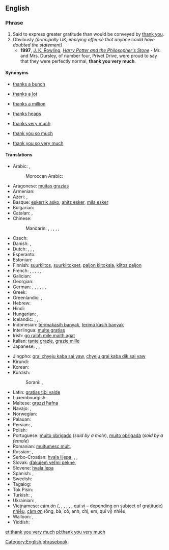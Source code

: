 {{also|thankyouverymuch}}
==English==

===Phrase===
{{head|en|phrase|head=[[thank you]] [[very]] [[much]]}}

# Said to express greater gratitude than would be conveyed by [[thank you]].
# Obviously ''(principally UK; implying offence that anyone could have doubted the statement)''
#* '''1997''', [[w:J. K. Rowling|J. K. Rowling]], ''[[w:Harry Potter and the Philosopher's Stone|Harry Potter and the Philosopher's Stone]]'' - Mr. and Mrs. Dursley, of number four, Privet Drive, were proud to say that they were perfectly normal, '''thank you very much'''.

====Synonyms====
* {{sense|gratitude}} [[thanks a bunch]]
* {{sense|gratitude}} [[thanks a lot]]
* {{sense|gratitude}} [[thanks a million]]
* {{sense|gratitude}} [[thanks heaps]]
* {{sense|gratitude}} [[thanks very much]]
* {{sense|gratitude}} [[thank you so much]]
* {{sense|gratitude}} [[thank you so very much]]

====Translations====
{{trans-top|greater gratitude than "thank you"}}
* Arabic: {{t-|ar|شكرا جزيلا|alt=شكرًا جزيلاً!|tr=shúkran jaziilan!}}, {{t-|ar|ألف شكر|alt=ألف شكر!|tr='alf shukr!}}
*: Moroccan Arabic: {{tø|ary|بركة لله فك بزّاف|tr=barka l-lah fik bzzāf}}
* Aragonese: [[muitas grazias]]
* Armenian: {{t-|hy|շատ շնորհակալություն|tr=šat šnorhakalutʿyun|sc=Armn}}
* Azeri: {{t-|az|çox sağolun|alt=çox sağolun!|p}}, {{t-|az|çox sağol|alt=çox sağol!}}
* Basque: [[eskerrik asko]], [[anitz esker]], [[mila esker]]
* Bulgarian: {{t-|bg|благодаря много|tr=blagodarjá mnógo}}
* Catalan: {{t-|ca|moltes gràcies}}, {{t-|ca|moltes mercès}}
* Chinese:
*: Mandarin: {{t|cmn|非常感謝|alt=非常感謝!|sc=Hani}}, {{t|cmn|非常感谢|alt=非常感谢!|tr=fēicháng gǎnxiè!|sc=Hani}}, {{t-|cmn|多謝|alt=多謝!|sc=Hani}}, {{t-|cmn|多谢|alt=多谢!|tr=duōxiè!|sc=Hani}}, {{t|cmn|衷心感謝|sc=Hani}}, {{t|cmn|衷心感谢|tr=zhōngxīn gǎnxiè|sc=Hani}}
* Czech: {{t-|cs|děkuji mnohokrát}}
* Danish: {{t-|da|mange tak}}, {{t-|da|tusind tak}}
* Dutch: {{qualifier|formal}} {{t-|nl|dank u wel}}, {{qualifier|formal}} {{t-|nl|heel hartelijk bedankt}}, {{qualifier|informal}} {{t-|nl|dank je wel}}, {{t-|nl|vriendelijk bedankt}}
* Esperanto: {{t|eo|multan dankon}}
* Estonian: {{t-|et|tänan väga}}
* Finnish: [[suurkiitos]], [[suurkiitokset]], [[paljon kiitoksia]], [[kiitos paljon]]
* French: {{t-|fr|merci beaucoup}}, {{t-|fr|merci mille fois}}, {{t-|fr|merci infiniment}}, {{t-|fr|merci bien}}, {{t-|fr|mille mercis}}, {{t-|fr|grand merci}}
* Galician: {{t-|gl|moitas grazas}}
* Georgian: {{t-|ka|დიდი მადლობა|sc=Geor|tr=didi madloba}}
* German: {{t-|de|danke schön}}, {{t-|de|innigsten Dank}}, {{t-|de|schönen Dank}}, {{t-|de|danke sehr}}, {{t-|de|vielen Dank}}, {{t-|de|tausend Dank}}, {{t-|de|danke vielmals}}
* Greek: {{t-|el|ευχαριστώ πολύ|tr=evkharistó polí}}
* Greenlandic: {{t-|kl|qujanarsuaq}}, {{t-|kl|qujanarujussuaq}}
* Hebrew: {{t-|he|תודה רבה|tr=todá rabá}}
* Hindi: {{t-|hi|बहुत बहुत धन्यवाद|tr=bahut bahut dhan'yavād|sc=Deva}}
* Hungarian: {{t-|hu|köszönöm szépen}}, {{t-|hu|nagyon szépen köszönöm}}
* Icelandic: {{t+|is|þakka þér fyrir}}, {{t-|is|þakka þér kærlega fyrir}}, {{t+|is|takk fyrir}}, {{t+|is|kærar þakkir|f-p}}
* Indonesian: [[terimakasih banyak]], [[terima kasih banyak]]
* Interlingua: [[multe gratias]]
* Irish: [[go raibh mile maith agat]]
* Italian: [[tante grazie]], [[grazie mille]]
* Japanese: {{t-|ja|どうもありがとうございます|tr=dōmo arigatō gozaimasu}}, {{t-|ja|どうもありがとうございました|tr=dōmo arigatō gozaimashita}}, {{t-|ja|どうもすみませんでした|tr=dōmo sumimasen deshita}}
{{trans-mid}}
* Jingpho: [[grai chyeju kaba sai yaw]], [[chyeju grai kaba dik sai yaw]]
* Kirundi: {{t-|rn|urakoze cane}}
* Korean: {{t-|ko|감사드립니다|tr=gamsateurimnida|sc=Hang}}
* Kurdish:
*: Sorani: {{t-|ku|زۆر سوپاس|tr=zor sopas|sc=ku-Arab}}, {{t-|ku|زۆر مه‌منوون|tr=sor mamnun|sc=ku-Arab}}
* Latin: [[gratias tibi valde]]
* Luxembourgish: {{t-|lb|villmools Merci}}
* Maltese: [[grazzi ħafna]]
* Navajo: {{tø|nv|tʼáá íiyisíí ahéheeʼ}}, {{tø|nv|tʼáá íiyisíí ahéheeʼ, nitsaago}}
* Norwegian: {{t-|no|mange takk}}
* Palauan: {{tø|pau|meral ma sulang}}
* Persian: {{t-|fa|خیلی ممنون|tr=xeyli mamnun|sc=fa-Arab}}, {{t-|fa|خیلی متشکرم|tr=xeyli motešakeram|sc=fa-Arab}}
* Polish: {{t+|pl|dziękuję bardzo}}
* Portuguese: [[muito obrigado]] (''said by a male''), [[muito obrigada]] (''said by a female'')
* Romanian: [[mulțumesc mult]], {{t-|ro|mulțumesc foarte mult|alt=mulțumesc foarte mult!}}
* Russian: {{t-|ru|большое спасибо|alt=большое спасибо!|tr=bol’šóje spasíbo!}}, {{t-|ru|благодарю|alt=благодарю!|tr=blagodarjú!}}
* Serbo-Croatian: [[hvala lijepa]], {{qualifier|very formal, can also be used provokingly with sarcasm}} {{t-|sh|hvala najljepša}}, {{qualifier|adressing a person formally with respect}} {{t-|sh|najljepša Vam hvala}}, {{t-|sh|uistinu Vam mnogo hvala}}
* Slovak: [[ďakujem veľmi pekne]], {{t-|sk|díky moc}}
* Slovene: [[hvala lepa]]
* Spanish: {{t-|es|muchas gracias}}, {{t-|es|muchísimas gracias}}
* Swedish: {{t-|sv|tack så mycket}}
* Tagalog: {{qualifier|literally}} {{t-|tl|maraming salamat}}
* Tok Pisin: {{t-|tpi|tenkyu tru}}
* Turkish: {{t-|tr|çok teşekkürler}}, {{t-|tr|çok teşekkür ederim}}
* Ukrainian: {{t-|uk|велике спасибі|alt=велике спасибі!|tr=velýke spasýbi!}},  {{t-|uk|щиро дякую|tr=ščýro djákuju}}
* Vietnamese: [[cám ơn]] ({{l|vi|ông}}, {{l|vi|bà}}, {{l|vi|cô}}, {{l|vi|anh}}, {{l|vi|chị}}, {{l|vi|em}}, [[quí vị]] – depending on subject of gratitude) [[nhiều]], [[cảm ơn]] (ông, bà, cô, anh, chị, em, quí vị) nhiều, {{t-|vi|cám ơn rất nhiều}}
* Walloon: {{t|wa|merci bråmint des côps}}, {{t|wa|merci co traze côps}}
* Yiddish: {{t-|yi|אַ שיינעם דאַנק|tr=a sheynem dank}}
{{trans-bottom}}

[[Category:English phrasebook]]

[[et:thank you very much]]
[[pl:thank you very much]]
